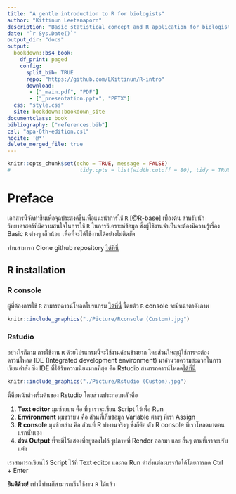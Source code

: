```yaml
---
title: "A gentle introduction to R for biologists"
author: "Kittinun Leetanaporn"
description: "Basic statistical concept and R application for biologists"
date: "`r Sys.Date()`"
output_dir: "docs"
output: 
  bookdown::bs4_book:
    df_print: paged
    config:
      split_bib: TRUE
      repo: "https://github.com/LKittinun/R-intro"
      download: 
       - ["_main.pdf", "PDF"]
       - ["_presentation.pptx", "PPTX"]
  css: "style.css"
  site: bookdown::bookdown_site
documentclass: book
bibliography: ["references.bib"]
csl: "apa-6th-edition.csl"
nocite: '@*'
delete_merged_file: true
---
```


```r
knitr::opts_chunk$set(echo = TRUE, message = FALSE)
#                      tidy.opts = list(width.cutoff = 80), tidy = TRUE)
```

# **Preface** {.unnumbered}

เอกสารนี้จัดทำขึ้นเพื่อจุดประสงค์ขึ้นเพื่อแนะนำการใช้ `R` [@R-base] เบื้องต้น สำหรับนักวิทยาศาสตร์ที่มีความสนใจในการใช้ `R` ในการวิเคราะห์ข้อมูล ซึ่งผู้ใช้งานจำเป็นจะต้องมีความรู้เรื่อง Basic `R` ต่างๆ เล็กน้อย เพื่อที่จะได้ใช้งานได้อย่างไม่ติดขัด

ท่านสามารถ Clone github repository [ได้ที่นี่](#https://github.com/LKittinun/R-intro)

## R installation {.unnumbered}

### R console {.unnumbered}

ผู้ที่ต้องการใช้ `R` สามารถดาวน์โหลดโปรแกรม [ได้ที่นี่](#https://cran.r-project.org/bin/windows/base/) โดยตัว `R` console จะมีหน้าตาดังภาพ

```r
knitr::include_graphics("./Picture/Rconsole (Custom).jpg")
```

### Rstudio {.unnumbered}

อย่างไรก็ตาม การใช้งาน `R` ด้วยโปรแกรมนี้จะใช้งานค่อนข้างยาก โดยส่วนใหญผู้ใช้การจะต้องดาวน์โหลด IDE (Integrated development environment) มาอำนวยความสะดวกในการเขียนคำสั่ง ซึ่ง IDE ที่ได้รับความนิยมมากที่สุด คือ Rstudio สามารถดาวน์โหลด[ได้ที่นี่](#https://posit.co/download/rstudio-desktop/)

```r
knitr::include_graphics("./Picture/Rstudio (Custom).jpg")
```

นี่คือหน้าต่างเริ่มต้นของ Rstudio โดยส่วนประกอบหลักคือ

1.  **Text editor** มุมซ้ายบน คือ ที่ๆ เราจะเขียน Script ไว้เพื่อ Run
2.  **Environment** มุมขวาบน คือ ส่วนที่เก็บข้อมูล Variable ต่างๆ ที่เรา Assign
3.  **R console** มุมซ้ายล่าง คือ ส่วนที่ R ทำงานจริงๆ ซึ่งก็คือ ตัว R console ที่เราโหลดมาตอนแรกนั่นเอง
4.  **ส่วน Output** ที่จะมีไว้แสดงที่อยู่ของไฟล์ รูปภาพที่ Render ออกมา และ อื่นๆ ตามที่เราจะปรับแต่ง

เราสามารถเขียนไว้ Script ไว้ที่ Text editor และกด Run คำสั่งแต่ละบรรทัดได้โดยการกด Ctrl + Enter

**ยินดีด้วย!** เท่านี้ท่านก็สามารถเริ่มใช้งาน `R` ได้แล้ว
